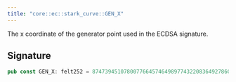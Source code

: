 ```yaml
---
title: "core::ec::stark_curve::GEN_X"
---
```


The x coordinate of the generator point used in the ECDSA signature.



## Signature

```rust
pub const GEN_X: felt252 = 874739451078007766457464989774322083649278607533249481151382481072868806602;
```



